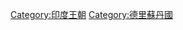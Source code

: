 {{Commonscat|Mamluk Sultanate (Delhi)}}
[[Category:印度王朝|Category:印度王朝]]
[[Category:德里蘇丹國|Category:德里蘇丹國]]